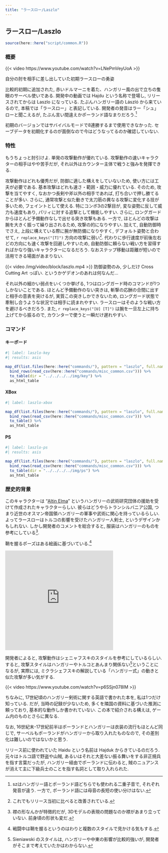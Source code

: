 ```yaml
---
title: "ラースロー/Laszlo"
---
```


## ラースロー/Laszlo {#sec-Laszlo}

```r
source(here::here("script/common.R"))
```

### 概要 {-}

{{< video https://www.youtube.com/watch?v=LNePmVeyUoA >}}

自分の肘を相手に差し出していた初期ラースローの勇姿

比較的初期に追加された, 赤いドルマーニを着た、ハンガリー風の出で立ちの隻眼のサーベル使いである. 開発中の動画では Hajdu という名称で登場し, リリースされてからは Laszlo になっている. たぶんハンガリー語の László から来ているので, 本稿では「ラースロー」と表記している. 開発者の発音はラー「シュ」ローと聞こえるが, たぶん言い間違えかポーランド語なまりだろう.^[szはハンガリー語とポーランド語どちらでも使われる二重子音で, それぞれ発音が違う. 一方で, ポーランド語には母音の長短の使い分けはない.]

初期のバージョンではサバイバルモードで8連勝するまで使用できなかった. セーブデータを初期化するのが面倒なので今はどうなってるのか確認していない.

### 特性 {-}

もうちょっと肘引けよ. 単発の攻撃動作が優れている. 攻撃動作の速いキャラクターの相手はやや苦手だが, それ以外はカウンター主体で戦うと強みを発揮できる.

攻撃動作はどれも優秀だが, 防御に適した構えをしていないため, 使い方には工夫が必要である. 基本攻撃はどれも速さ・範囲・威力に優れている. そのため, 攻撃を当てやすく, なおかつ長剣や斧以外の相手であれば, 打ち合いで押し勝てることが多い. さらに, 通常攻撃と似た動きで太刀筋の異なる攻撃に変化する技が多いため, フェイントとして使える. 特にコンボ3の2撃目が, 変な姿勢に反して威力も速度もあり, パリィに対する追撃として機能しやすい. さらに, ロングガードからほとんど予備動作なしで出せる突き攻撃もある.  一方で, ほとんどの攻撃は腕を大きく振って繰り出されるため, 攻撃の的になりやすい. 加えて, 自動防御時でさえ, 上段に構えている際に腕が無防備になりやすく, デフォルト姿勢と合わせて, `r replace_keys("[T]")` 方向の攻撃に弱い^[これでもリリース当初に比べると改善されている.]. 代わりに歩行速度が前後左右どの方向にも速く攻撃を回避しやすいため, 自動防御に頼らない戦い方を習得すればかなり強いキャラクターになるだろう. なおステップ移動は距離が短いので活用できる場面があまりない.

{{< video /img/video/block/laszlo.mp4 >}}
防御姿勢のみ, 少しだけ Cross Cutting Art っぽい. というかゲデオンのあれは何なんだ…

それ以外の細かい弱点をいくつか挙げる, 1つはロングガード時のコマンドが1つしかないことである. ほとんど予備動作のない突きは, 斬撃の応酬の合間に出すと相手の意表を突けるが, 実質この突きしかできないため, ロングガード状態で牽制し合うような状況では相手に読まれやすい. ラースローはそのような戦い方を避けるべきだろう. また, `r replace_keys("[U] [T]")` は腕を一旦左上に持ち上げてから振るので, カウンターで使うと一瞬だけ遅れやすい.

### コマンド {-}

:::{.panel-tabset}

#### キーボード

```r
#| label: laszlo-key
#| results: asis

map_df(list.files(here::here("commands/"), pattern = "laszlo", full.names = T), read_csv) %>%
  bind_rows(read_csv(here::here("commands/misc_common.csv"))) %>%
  to_table(dir = "../../../../img/key") %>%
  as_html_table
```

#### XBox

```r
#| label: laszlo-xbox

map_df(list.files(here::here("commands/"), pattern = "laszlo", full.names = T), read_csv) %>%
  bind_rows(read_csv(here::here("commands/misc_common.csv"))) %>%
  to_table() %>%
  as_html_table
```

#### PS

```r
#| label: laszlo-ps
#| results: asis

map_df(list.files(here::here("commands/"), pattern = "laszlo", full.names = T), read_csv) %>%
  bind_rows(read_csv(here::here("commands/misc_common.csv"))) %>%
  to_table(dir = "../../../../img/ps") %>%
  as_html_table
```

:::


### 歴史的背景 {-}

このキャラクターは “[Altin Elma](https://www.facebook.com/AltinElmaEgyesulet/)” というハンガリーの武術研究団体の援助を受けて作成されたキャラクターらしい. 彼らはどうやらトランシルバニア公国, つまり近世のオスマン帝国領ハンガリーの軍事や武術に関心を持っているらしい. よってラースローはトルコの影響を受けたハンガリー人剣士, というデザインかもしれない. しかし開発者のコメントを総合すると, 服装はハンガリーのものを参考にしている^[襟の形なんかが特徴的だが, 3Dモデルの表現の問題なのか襟があまり立っていない. 前身頃の形状も変だ.]. 

鞘を握るポーズはある絵画に基づいている.^[戦闘中は鞘を握るというのはわりと複数のスタイルで見かける気もする.]

<iframe src="https://assets.pinterest.com/ext/embed.html?id=1144125480307893411" height="318" width="345" frameborder="0" scrolling="no" ></iframe>

開発者によると, 攻撃動作はシェニャフスキのスタイルを参考にしているらしい. すると, 攻撃スタイルはハンガリーやトルコとあんまり関係ない^[Sieniawski のスタイルは, ハンガリーや中東の影響が比較的強いが, 開発者がそこまで考えていたかはわからない.]ということになるが, 実際には, ミクラシェフスキの解説している「ハンガリー式」の動きと似た攻撃が多い気がする.

{{< video https://www.youtube.com/watch?v=p6SSjn078lM >}}

ちなみに, 17世紀頃のハンガリー剣術に関する英語で書かれた本を, 私は1つだけ知っている. だが, 当時の記録が少ないため, 多くを隣国の資料に基づいた推測に頼っており, 基本的な動作しか書かれていない. この本で紹介される構えは, ゲーム内のものとさらに異なる.

なお, 16世紀末-17世紀前半はポーランドとハンガリーは衣装の流行もほとんど同じで, サーベルもポーランドがハンガリーから取り入れたものなので, その差別化は難しいのではないかと思う.

リリース前に使われていた Haidu という名前は Hajduk からきているのだろう. 元々はトルコ語で野盗や山賊, あるいはそれと大差ない振る舞いをする非正規兵を指す言葉だったが, ハンガリー経由でポーランドに伝わると, 賊のニュアンスが消えて主に下級兵士のことを指す名詞として取り入れられた.
